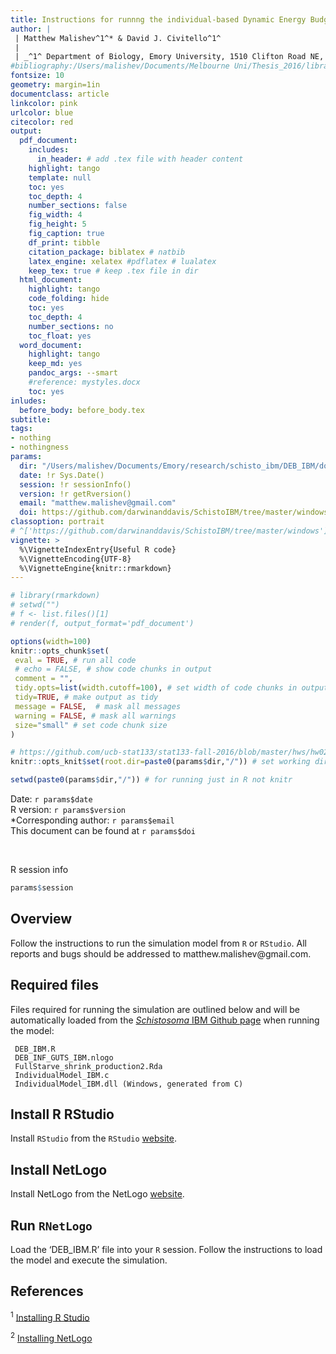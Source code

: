 ```yaml
---
title: Instructions for runnng the individual-based Dynamic Energy Budget _Schistosoma_ population model (SIDEB) on Windows     
author: |
 | Matthew Malishev^1^* & David J. Civitello^1^   
 |  
 | _^1^ Department of Biology, Emory University, 1510 Clifton Road NE, Atlanta, GA, USA, 30322_
#bibliography:/Users/malishev/Documents/Melbourne Uni/Thesis_2016/library.bib
fontsize: 10
geometry: margin=1in
documentclass: article
linkcolor: pink
urlcolor: blue
citecolor: red
output:
  pdf_document:
    includes:
      in_header: # add .tex file with header content
    highlight: tango
    template: null
    toc: yes
    toc_depth: 4
    number_sections: false
    fig_width: 4
    fig_height: 5
    fig_caption: true
    df_print: tibble 
    citation_package: biblatex # natbib
    latex_engine: xelatex #pdflatex # lualatex
    keep_tex: true # keep .tex file in dir 
  html_document:
    highlight: tango
    code_folding: hide
    toc: yes
    toc_depth: 4
    number_sections: no
    toc_float: yes
  word_document:
    highlight: tango
    keep_md: yes
    pandoc_args: --smart
    #reference: mystyles.docx
    toc: yes
inludes:
  before_body: before_body.tex
subtitle: 
tags:
- nothing
- nothingness
params: 
  dir: "/Users/malishev/Documents/Emory/research/schisto_ibm/DEB_IBM/docs/DEB_IBM_readme"
  date: !r Sys.Date()
  session: !r sessionInfo()  
  version: !r getRversion()
  email: "matthew.malishev@gmail.com"
  doi: https://github.com/darwinanddavis/SchistoIBM/tree/master/windows
classoption: portrait
# ^['https://github.com/darwinanddavis/SchistoIBM/tree/master/windows'] # footnote
vignette: >
  %\VignetteIndexEntry{Useful R code}
  %\VignetteEncoding{UTF-8}
  %\VignetteEngine{knitr::rmarkdown}
---
```


<script type="text/x-mathjax-config">
  MathJax.Hub.Config({ TeX: { equationNumbers: {autoNumber: "all"} } });
</script>

```r
# library(rmarkdown)
# setwd("")
# f <- list.files()[1]
# render(f, output_format='pdf_document')
```

```r
options(width=100)
knitr::opts_chunk$set(
 eval = TRUE, # run all code
 # echo = FALSE, # show code chunks in output 
 comment = "",
 tidy.opts=list(width.cutoff=100), # set width of code chunks in output
 tidy=TRUE, # make output as tidy
 message = FALSE,  # mask all messages
 warning = FALSE, # mask all warnings 
 size="small" # set code chunk size
)

# https://github.com/ucb-stat133/stat133-fall-2016/blob/master/hws/hw02-tables-ggplot.Rmd
knitr::opts_knit$set(root.dir=paste0(params$dir,"/")) # set working dir

setwd(paste0(params$dir,"/")) # for running just in R not knitr
```

\newpage   

Date: `r params$date`  
R version: `r params$version`  
*Corresponding author: `r params$email`  
This document can be found at `r params$doi`  

\  

R session info 

```r
params$session
```      

\newpage  

## Overview

Follow the instructions to run the simulation model from `R` or `RStudio`. All reports and bugs should be addressed to matthew.malishev@gmail.com.   

## Required files    
Files required for running the simulation are outlined below and will be automatically loaded from the [*Schistosoma* IBM Github page](https://github.com/darwinanddavis/SchistoIBM) when running the model:  

```
 DEB_IBM.R  
 DEB_INF_GUTS_IBM.nlogo  
 FullStarve_shrink_production2.Rda  
 IndividualModel_IBM.c  
 IndividualModel_IBM.dll (Windows, generated from C)      
```
## Install R RStudio
  
Install `RStudio` from the `RStudio` [website](https://www.rstudio.com/products/rstudio/download/#download).  

## Install NetLogo  

Install NetLogo from the NetLogo [website](https://ccl.northwestern.edu/netlogo/download.shtml).  

## Run `RNetLogo`    

Load the 'DEB_IBM.R' file into your `R` session. Follow the instructions to load the model and execute the simulation.  

## References  

^1^ [Installing R Studio](https://www.rstudio.com/products/rstudio/download/#download)   

^2^ [Installing NetLogo](https://www.rstudio.com/products/rstudio/download/#download)    








